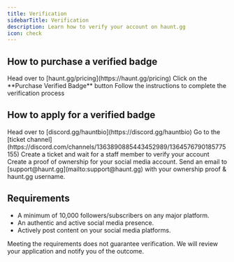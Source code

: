 ```yaml
---
title: Verification
sidebarTitle: Verification
description: Learn how to verify your account on haunt.gg
icon: check
---
```


## How to purchase a verified badge

<Steps>
    <Step title="Navigate to the pricing page">
        Head over to [haunt.gg/pricing](https://haunt.gg/pricing)
    </Step>
    <Step title="Purchase a verified badge">
        Click on the **Purchase Verified Badge** button
    </Step>
    <Step title="Complete the verification process">
        Follow the instructions to complete the verification process
    </Step>
</Steps>

## How to apply for a verified badge

<Tabs>
    <Tab title="Discord">
        <Steps>
            <Step title="Join our Discord server">
                Head over to [discord.gg/hauntbio](https://discord.gg/hauntbio)
            </Step>
            <Step title="Go to the ticket channel">
                Go to the [ticket channel](https://discord.com/channels/1363890885443452989/1364576790185775155)
            </Step>
            <Step title="Create a ticket">
                Create a ticket and wait for a staff member to verify your account
            </Step>
        </Steps>
    </Tab>
    <Tab title="Email">
        <Steps>
            <Step title="Ownership proof">
                Create a proof of ownership for your social media account.
            </Step>
            <Step title="Send an email">
                Send an email to [support@haunt.gg](mailto:support@haunt.gg) with your ownership proof & haunt.gg username.
            </Step>
        </Steps>
    </Tab>
</Tabs>

## Requirements

- A minimum of 10,000 followers/subscribers on any major platform.
- An authentic and active social media presence.
- Actively post content on your social media platforms.

<Note>
    Meeting the requirements does not guarantee verification. We will review your application and notify you of the outcome.
</Note>